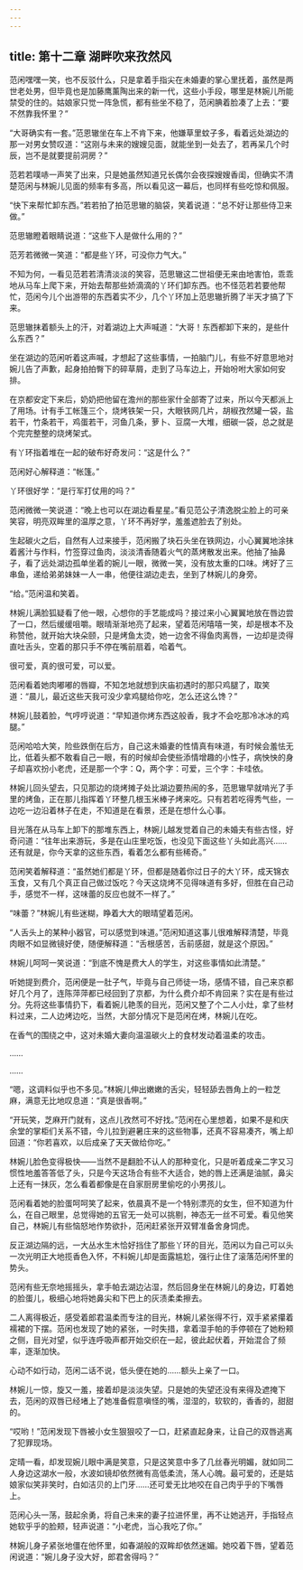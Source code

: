 ```yaml
---
---
---
```

title: 第十二章 湖畔吹来孜然风
---




范闲嘿嘿一笑，也不反驳什么，只是拿着手指尖在未婚妻的掌心里抚着，虽然是两世老处男，但毕竟也是加藤鹰薰陶出来的新一代，这些小手段，哪里是林婉儿所能禁受的住的。姑娘家只觉一阵急慌，都有些坐不稳了，范闲腆着脸凑了上去：“要不然靠我怀里？”

“大哥确实有一套。”范恩辙坐在车上不肯下来，他嫌草里蚊子多，看着远处湖边的那一对男女赞叹道：“这刚与未来的嫂嫂见面，就能坐到一处去了，若再呆几个时辰，岂不是就要提前洞房？”

范若若噗哧一声笑了出来，只是她虽然知道兄长偶尔会夜探嫂嫂香闺，但确实不清楚范闲与林婉儿见面的频率有多高，所以看见这一幕后，也同样有些吃惊和佩服。

“快下来帮忙卸东西。”若若拍了拍范思辙的脑袋，笑着说道：“总不好让那些侍卫来做。”

范思辙瞪着眼睛说道：“这些下人是做什么用的？”

范芳若微微一笑道：“都是些丫环，可没你力气大。”

不知为何，一看见范若若清清淡淡的笑容，范思辙这二世祖便无来由地害怕，乖乖地从马车上爬下来，开始去帮那些娇滴滴的丫环们卸东西。也不怪范若若要他帮忙，范闲今儿个出游带的东西着实不少，几个丫环加上范思辙折腾了半天才搞了下来。

范思辙抹着额头上的汗，对着湖边上大声喊道：“大哥！东西都卸下来的，是些什么东西？”

坐在湖边的范闲听着这声喊，才想起了这些事情，一拍脑门儿，有些不好意思地对婉儿告了声歉，起身拍拍臀下的碎草屑，走到了马车边上，开始吩咐大家如何安排。

在京都安定下来后，奶奶把他留在澹州的那些家什全部寄了过来，所以今天都派上了用场。计有手工帐篷三个，烧烤铁架一只，大眼铁网几片，胡椒孜然罐一袋，盐若干，竹条若干，鸡蛋若干，河鱼几条，萝卜、豆腐一大堆，细碳一袋，总之就是个完完整整的烧烤架式。

有丫环指着堆在一起的破布好奇发问：“这是什么？”

范闲好心解释道：“帐篷。”

丫环很好学：“是行军打仗用的吗？”

范闲微微一笑说道：“晚上也可以在湖边看星星。”看见范公子清逸脱尘脸上的可亲笑容，明亮双眸里的温厚之意，丫环不再好学，羞羞遮脸去了别处。

生起碳火之后，自然有人过来接手，范闲搬了块石头坐在铁网边，小心翼翼地涂抹着酱汁与作料，竹签穿过鱼肉，淡淡清香随着火气的蒸烤散发出来。他抽了抽鼻子，看了远处湖边孤单坐着的婉儿一眼，微微一笑，没有放太重的口味。烤好了三串鱼，递给弟弟妹妹一人一串，他便往湖边走去，坐到了林婉儿的身旁。

“给。”范闲温和笑着。

林婉儿满脸狐疑看了他一眼，心想你的手艺能成吗？接过来小心翼翼地放在唇边尝了一口，然后缓缓咀嚼。眼晴渐渐地亮了起来，望着范闲嘻嘻一笑，却是根本不及称赞他，就开始大块朵颐，只是烤鱼太烫，她一边舍不得鱼肉离唇，一边却是烫得直吐舌头，空着的那只手不停在嘴前扇着，哈着气。

很可爱，真的很可爱，可以爱。

范闲看着她肉嘟嘟的唇瓣，不知怎地就想到庆庙初遇时的那只鸡腿了，取笑道：“晨儿，最近这些天我可没少拿鸡腿给你吃，怎么还这么馋？”

林婉儿鼓着脸，气哼哼说道：“早知道你烤东西这般香，我才不会吃那冷冰冰的鸡腿。”

范闲哈哈大笑，险些跌倒在后方，自己这未婚妻的性情真有味道，有时候会羞怯无比，低着头都不敢看自己一眼，有的时候却会使些添情增趣的小性子，病怏怏的身子却喜欢扮小老虎，还是那一个字：Q，两个字：可爱，三个字：卡哇依。

林婉儿回头望去，只见那边的烧烤摊子处比湖边要热闹的多，范思辙早就啃光了手里的烤鱼，正在那儿指挥着丫环整几根玉米棒子烤来吃。只有若若吃得秀气些，一边吃一边沿着林子在走，不知道是在看景，还是在想什么心事。

目光落在从马车上卸下的那堆东西上，林婉儿越发觉着自己的未婚夫有些古怪，好奇问道：“往年出来游玩，多是在山庄里吃饭，也没见下面这些丫头如此高兴……还有就是，你今天拿的这些东西，看着怎么都有些稀奇。”

范闲笑着解释道：“虽然她们都是丫环，但都是随着你过日子的大丫环，成天锦衣玉食，又有几个真正自己做过饭吃？今天这烧烤不见得味道有多好，但胜在自己动手，感觉不一样，这味蕾的反应也就不一样了。”

“味蕾？”林婉儿有些迷糊，睁着大大的眼晴望着范闲。

“人舌头上的某种小器官，可以感觉到味道。”范闲知道这事儿很难解释清楚，毕竟肉眼不如显微镜好使，随便解释道：“舌根感苦，舌前感甜，就是这个原因。”

林婉儿呵呵一笑说道：“到底不愧是费大人的学生，对这些事情如此清楚。”

听她提到费介，范闲便是一肚子气，毕竟与自己师徒一场，感情不错，自己来京都好几个月了，连陈萍萍都已经回到了京都，为什么费介却不肯回来？实在是有些过分。先将这些事情扔下，看着婉儿艳羡的目光，范闲又整了个二人小灶，拿了些材料过来，二人边烤边吃，当然，大部分情况下是范闲在烤，林婉儿在吃。

在香气的围绕之中，这对未婚大妻向温温碳火上的食材发动着温柔的攻击。

……

……

“嗯，这调料似乎也不多见。”林婉儿伸出嫩嫩的舌尖，轻轻舔去唇角上的一粒芝麻，满意无比地叹息道：“真是很香啊。”

“开玩笑，芝麻开门就有，这点儿孜然可不好找。”范闲在心里想着，如果不是和庆余堂的掌柜们关系不错，今儿拉到避暑庄来的这些物事，还真不容易凑齐，嘴上却回道：“你若喜欢，以后成亲了天天做给你吃。”

林婉儿脸色变得极快——当然不是翻脸不认人的那种变化，只是听着成亲二字又习惯性地羞答答低了头，只是今天这场合有些不大适合，她的唇上还满是油腻，鼻尖上还有一抹灰，怎么看着都像是在自家厨房里偷吃的小男孩儿。

范闲看着她的脸蛋呵呵笑了起来，依晨真不是一个特别漂亮的女生，但不知道为什么，在自己眼里，总觉得她的五官无一处可以挑剔，神态无一丝不可爱。看见他笑自己，林婉儿有些恼怒地作势欲扑，范闲赶紧张开双臂准备舍身饲虎。

反正湖边隔的远，一大丛水生木恰好挡住了那些丫环的目光，范闲以为自己可以头一次光明正大地揽香色入怀，不料婉儿却是面露尴尬，强行止住了滚落范闲怀里的势头。

范闲有些无奈地摇摇头，拿手帕去湖边沾湿，然后回身坐在林婉儿的身边，盯着她的脸蛋儿，极细心地将她鼻尖和下巴上的灰渍柔柔擦去。

二人离得极近，感受着郎君温柔而专注的目光，林婉儿紧张得不行，双手紧紧攥着襦裙的下摆。范闲也发现了她的紧张，一时失措，拿着湿手帕的手停顿在了她粉颊之侧，目光对望，似乎连呼吸声都开始交织在一起，彼此起伏着，开始混合了频率，逐渐加快。

心动不如行动，范闲二话不说，低头便在她的……额头上亲了一口。

林婉儿一惊，旋又一羞，接着却是淡淡失望。只是她的失望还没有来得及遮掩下去，范闲的双唇已经堵上了她准备假意嗔怪的嘴，湿湿的，软软的，香香的，甜甜的。

“哎哟！”范闲发现下唇被小女生狠狠咬了一口，赶紧直起身来，让自己的双唇逃离了犯罪现场。

定晴一看，却发现婉儿眼中满是笑意，只是这笑意中多了几丝春光明媚，就如同二人身边这湖水一般，水波如镜却依然微有高低柔流，荡人心魄。最可爱的，还是姑娘家似笑非笑时，白如洁贝的上门牙……还可爱无比地咬在自己肉乎乎的下嘴唇上。

范闲心头一荡，鼓起余勇，将自己未来的妻子拉进怀里，再不让她逃开，手指轻点她软乎乎的脸颊，轻声说道：“小老虎，当心我吃了你。”

林婉儿身子紧张地僵在他怀里，如春湖般的双眸却依然迷媚。她咬着下唇，望着范闲说道：“婉儿身子没大好，郎君舍得吗？”